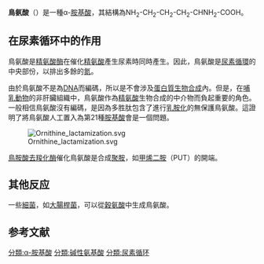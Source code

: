{{chembox
| Verifiedfields = changed
| Watchedfields = changed
| verifiedrevid = 408781245
| Name = <small>L</small>-鳥氨酸
| ImageFile = L-Ornithin2.svg
| IUPACName = <small>L</small>-鳥氨酸
|   OtherNames = (+)-(''S'')-2,5-二氨基戊酸
| Section1 = {{Chembox Identifiers
| UNII_Ref = {{fdacite|correct|FDA}}
| UNII = E524N2IXA3
| InChI=1/C5H12N2O2/c6-3-1-2-4(7)5(8)9/h4H,1-3,6-7H2,(H,8,9)/t4-/m0​/s1                             
|   InChI1 = 1/C5H12N2O2/c6-3-1-2-4(7)5(8)9/h4H,1-3,6-7H2,(H,8,9)/t4-/m0/s1
| InChIKey1 = AHLPHDHHMVZTML-BYPYZUCNBZ
| ChEMBL_Ref = {{ebicite|correct|EBI}}
| ChEMBL = 446143
| StdInChI_Ref = {{stdinchicite|correct|chemspider}}
| StdInChI = 1S/C5H12N2O2/c6-3-1-2-4(7)5(8)9/h4H,1-3,6-7H2,(H,8,9)/t4-/m0/s1
| StdInChIKey_Ref = {{stdinchicite|correct|chemspider}}
| StdInChIKey = AHLPHDHHMVZTML-BYPYZUCNSA-N
| CASNo = 70-26-8
|    CASNo_Ref = {{cascite|correct|CAS}}
|   EC-number = 200-731-7
|   ChemSpiderID_Ref = {{chemspidercite|correct|chemspider}}
| ChemSpiderID = 6026
|   PubChem = 6262
| KEGG_Ref = {{keggcite|correct|kegg}}
| KEGG = D08302
|   DrugBank_Ref = {{drugbankcite|changed|drugbank}}
| DrugBank = DB00129
| ChEBI_Ref = {{ebicite|changed|EBI}}
| ChEBI = 15729
| SMILES = O=C(O)[C@@H](N)CCCN
|   MeSHName = Ornithine
  }}
| Section2 = {{Chembox Properties
|   Reference = <ref>{{RubberBible62nd|page=C-408}}.</ref>
|   Formula = C<sub>5</sub>H<sub>12</sub>N<sub>2</sub>O<sub>2</sub>
|   MolarMass = 132.16 g/mol
|   Appearance =
|   Density =
|   MeltingPt = 140 ºC
|   Solubility = soluble
|   SpecRotation = +11.5 (H<sub>2</sub>O, ''c'' = 6.5)
  }}
| Section7 = {{Chembox Hazards
|   EUIndex =
|   FlashPt =
  }}
}}
'''鳥氨酸'''（{{lang-en|Ornithine}}）是一種α-[[胺基酸|胺基酸]]，其結構為NH<sub>2</sub>-CH<sub>2</sub>-CH<sub>2</sub>-CH<sub>2</sub>-CHNH<sub>2</sub>-COOH。

==在尿素循环中的作用==
鳥氨酸是[[精氨酸酶|精氨酸酶]]在催化[[精氨酸|精氨酸]]產生尿素時同時產生。因此，鳥氨酸是[[尿素循環|尿素循環]]的中央部份，以排出多餘的[[氮|氮]]。

由於鳥氨酸不是為[[DNA|DNA]]而編碼，所以是不會涉及[[蛋白質生物合成|蛋白質生物合成]]內。但是，在[[哺乳動物|哺乳動物]]的非肝臟組織中，鳥氨酸作為[[精氨酸|精氨酸]]生物合成的中介物而負起重要的角色。一般相信鳥氨酸沒有編碼，是因為多胜肽包含了進行[[乳胺|乳胺化]]的無保護鳥氨酸。這證明了將鳥氨酸人工置入為第21種[[胺基酸|胺基酸]]會是一個問題。

[[Image:Ornithine_lactamization.svg|left]]

[[鳥胺酸去羧化酶|鳥胺酸去羧化酶]]催化鳥氨酸是合成[[聚胺|聚胺]]，如[[甲烯二胺|甲烯二胺]]（PUT）的開端。

==其他反应==
一些[[細菌|細菌]]，如[[大腸桿菌|大腸桿菌]]，可以從[[穀氨酸|穀氨酸]]中生成鳥氨酸。
==参考文献==
{{reflist}}

{{氨基酸代谢中间产物}}
{{Excavata antiparasitics|state=autocollapse}}

[[分類:α-胺基酸|分類:α-胺基酸]]
[[分類:碱性氨基酸|分類:碱性氨基酸]]
[[分類:尿素循环|分類:尿素循环]]